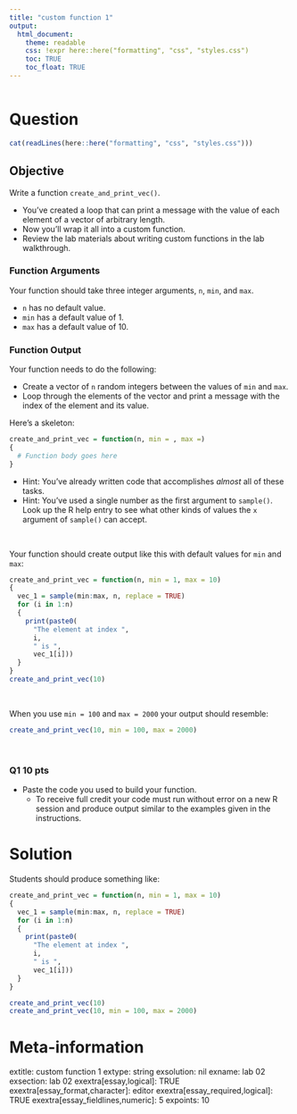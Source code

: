 ```yaml
---
title: "custom function 1"
output:  
  html_document:
    theme: readable
    css: !expr here::here("formatting", "css", "styles.css")
    toc: TRUE
    toc_float: TRUE
---
```



```r
```


Question
========

```r
cat(readLines(here::here("formatting", "css", "styles.css")))
```


## Objective

<div class="redborder">
Write a function `create_and_print_vec()`.
</div>

- You've created a loop that can print a message with the value of each element of a vector of arbitrary length.
- Now you'll wrap it all into a custom function.
- Review the lab materials about writing custom functions in the lab walkthrough.



### Function Arguments

<div class="blackborder">
Your function should take three integer arguments, `n`, `min`, and `max`.

- `n` has no default value.
- `min` has a default value of 1.
- `max` has a default value of 10.
</div>

### Function Output

<div class="blackborder">
Your function needs to do the following:

- Create a vector of `n` random integers between the values of `min` and `max`.
- Loop through the elements of the vector and print a message with the index of the element and its value.
</div>

<div class="outputborder">
Here's a skeleton:

```r
create_and_print_vec = function(n, min = , max =)
{
  # Function body goes here
}
```
</div>

<div class="hintborder">
- Hint: You've already written code that accomplishes *almost* all of these tasks.
- Hint: You've used a single number as the first argument to `sample()`.  Look up the R help entry to see what other kinds of values the `x` argument of `sample()` can accept.
</div>

<br>

Your function should create output like this with default values for `min` and `max`:

<div class="outputborder">
```r
create_and_print_vec = function(n, min = 1, max = 10)
{
  vec_1 = sample(min:max, n, replace = TRUE)
  for (i in 1:n)
  {
    print(paste0(
      "The element at index ",
      i, 
      " is ",
      vec_1[i]))
  }
}
create_and_print_vec(10)
```
</div>
<br>

When you use `min = 100` and `max = 2000` your output should resemble:

<div class="outputborder">
```r
create_and_print_vec(10, min = 100, max = 2000)
```
</div>
<br>

<div class="questionborder">

### Q1 10 pts

- Paste the code you used to build your function.
  - To receive full credit your code must run without error on a new R session and produce output similar to the examples given in the instructions.

</div>

Solution
========

Students should produce something like:

```r

create_and_print_vec = function(n, min = 1, max = 10)
{
  vec_1 = sample(min:max, n, replace = TRUE)
  for (i in 1:n)
  {
    print(paste0(
      "The element at index ",
      i, 
      " is ",
      vec_1[i]))
  }
}

create_and_print_vec(10)
create_and_print_vec(10, min = 100, max = 2000)
```





Meta-information
================
extitle: custom function 1
extype: string
exsolution: nil
exname: lab 02
exsection: lab 02
exextra[essay,logical]: TRUE
exextra[essay_format,character]: editor
exextra[essay_required,logical]: TRUE
exextra[essay_fieldlines,numeric]: 5
expoints: 10

